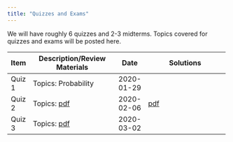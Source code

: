 ```yaml
---
title: "Quizzes and Exams"
---
```


We will have roughly 6 quizzes and 2-3 midterms.  Topics covered for quizzes and exams will be posted here.

+---------+----------------------------------------------------------+---------------+----------------------------------------------------------+
| Item    | Description/Review Materials                             | Date          | Solutions                                                |
+=========+==========================================================+===============+==========================================================+
| Quiz 1  | Topics: Probability                                      | 2020-01-29    |                                                          |
+---------+----------------------------------------------------------+---------------+----------------------------------------------------------+
| Quiz 2  | Topics: [pdf](quizzes/q2/quiz2_topics.pdf)               | 2020-02-06    | [pdf](quizzes/q2/quiz2_solutions.pdf)                    |
+---------+----------------------------------------------------------+---------------+----------------------------------------------------------+
| Quiz 3  | Topics: [pdf](quizzes/q3/quiz3_topics.pdf)               | 2020-03-02    |                                                          |
+---------+----------------------------------------------------------+---------------+----------------------------------------------------------+
